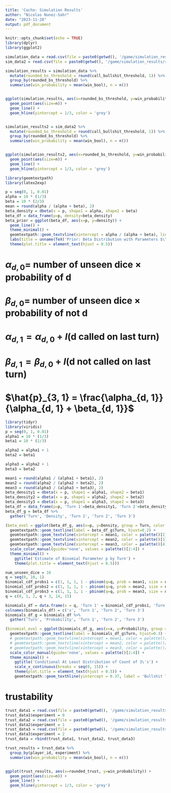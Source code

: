 ```yaml
---
title: 'Cacho: Simulation Results'
author: "Nicolas Nunez-Sahr"
date: "2023-11-28"
output: pdf_document
---
```


```r
knitr::opts_chunk$set(echo = TRUE)
library(dplyr)
library(ggplot2)

simulation_data = read.csv(file = paste0(getwd(), '/game/simulation_results/risk_prob.csv'))
sim_data2 = read.csv(file = paste0(getwd(), '/game/simulation_results/risk_prob_28112023152951.csv'))
```

```r
simulation_results = simulation_data %>%
  mutate(rounded_bs_threshold = round(call_bullshit_threshold, 1)) %>% 
  group_by(rounded_bs_threshold) %>%
  summarise(win_probability = mean(win_bool), n = n())


ggplot(simulation_results, aes(x=rounded_bs_threshold, y=win_probability)) +
  geom_point(aes(size=n)) +
  geom_line() +
  geom_hline(yintercept = 1/3, color = 'grey')


simulation_results2 = sim_data2 %>%
  mutate(rounded_bs_threshold = round(call_bullshit_threshold, 1)) %>% 
  group_by(rounded_bs_threshold) %>%
  summarise(win_probability = mean(win_bool), n = n())


ggplot(simulation_results2, aes(x=rounded_bs_threshold, y=win_probability)) +
  geom_point(aes(size=n)) +
  geom_line() +
  geom_hline(yintercept = 1/3, color = 'grey')

```


```r
library(geomtextpath)
library(latex2exp)

p = seq(0, 1, 0.01)
alpha = 10 * (1/3)
beta = 10 * (2/3)
mean = round(alpha / (alpha + beta), 2)
beta_density = dbeta(x = p, shape1 = alpha, shape2 = beta)
beta_df = data_frame(p=p, density=beta_density)
beta_prior = ggplot(beta_df, aes(x=p, y=density)) +
  geom_line() +
  theme_minimal() +
  geomtextpath::geom_textvline(xintercept = alpha / (alpha + beta), linetype = 2, label = paste0('Mean = ', mean), hjust = 0) +
  labs(title = unname(TeX('Prior: Beta Distribution with Parameters $\\alpha = 10 \\times \\frac{1}{3}, \\beta = 10 \\times (1 - \\frac{1}{3})$'))) +
  theme(plot.title = element_text(hjust = 0.5))
```



# $\alpha_{d, 0} =$ number of unseen dice $\times$ probability of d
# $\beta_{d, 0} =$ number of unseen dice $\times$ probability of not d

# $\alpha_{d, 1} = \alpha_{d, 0}$ + $I($d called on last turn$)$
# $\beta_{d, 1} = \beta_{d, 0}$ + $I($d not called on last turn$)$ 

# $\hat{p}_{3, 1} = \frac{\alpha_{d, 1}}{\alpha_{d, 1} + \beta_{d, 1}}$


```r
library(tidyr)
library(viridis)
p = seq(0, 1, 0.01)
alpha1 = 10 * (1/3)
beta1 = 10 * (2/3)

alpha2 = alpha1 + 1
beta2 = beta1

alpha3 = alpha2 + 1
beta3 = beta2

mean1 = round(alpha1 / (alpha1 + beta1), 2)
mean2 = round(alpha2 / (alpha2 + beta2), 2)
mean3 = round(alpha3 / (alpha3 + beta3), 2)
beta_density1 = dbeta(x = p, shape1 = alpha1, shape2 = beta1)
beta_density2 = dbeta(x = p, shape1 = alpha2, shape2 = beta2)
beta_density3 = dbeta(x = p, shape1 = alpha3, shape2 = beta3)
beta_df = data_frame(p=p, 'Turn 1'=beta_density1, 'Turn 2'=beta_density2, 'Turn 3'=beta_density3)
beta_df_g = beta_df %>% 
  gather('Turn', 'Density', 'Turn 1', 'Turn 2', 'Turn 3')

(beta_evol = ggplot(beta_df_g, aes(x=p, y=Density, group = Turn, color = Turn)) +
  geomtextpath::geom_textline(label = beta_df_g$Turn, hjust=0.2) +
  geomtextpath::geom_textvline(xintercept = mean1, color = palette()[2], label = paste0('Probability Turn 1 = ', mean1), hjust=0.1) +
  geomtextpath::geom_textvline(xintercept = mean2, color = palette()[3], label = paste0('Probability Turn 2 = ', mean2), hjust=0.1) +
  geomtextpath::geom_textvline(xintercept = mean3, color = palette()[4], label = paste0('Probability Turn 3 = ', mean3), hjust=0.1) +
  scale_color_manual(guide='none', values = palette()[2:4]) +
  theme_minimal() +
    ggtitle('Estimate of Binomial Parameter p by Turn') +
    theme(plot.title = element_text(hjust = 0.5)))

num_unseen_dice = 10
q = seq(0, 10, 1)
binomial_cdf_probs1 = c(1, 1, 1, 1 - pbinom(q=q, prob = mean1, size = num_unseen_dice), 0, 0)
binomial_cdf_probs2 = c(1, 1, 1, 1 - pbinom(q=q, prob = mean2, size = num_unseen_dice), 0, 0)
binomial_cdf_probs3 = c(1, 1, 1, 1 - pbinom(q=q, prob = mean3, size = num_unseen_dice), 0, 0)
q = c(0, 1, 2, q + 3, 14, 15)

binomials_df = data.frame(x = q, 'Turn 1' = binomial_cdf_probs1, 'Turn 2' = binomial_cdf_probs2, 'Turn 3' = binomial_cdf_probs3)
colnames(binomials_df) = c('x', 'Turn 1', 'Turn 2', 'Turn 3')
binomials_df_g = binomials_df %>% 
  gather('Turn', 'Probability', 'Turn 1', 'Turn 2', 'Turn 3')

(binomial_evol = ggplot(binomials_df_g, aes(x=x, y=Probability, group = Turn, color = Turn)) +
  geomtextpath::geom_textline(label = binomials_df_g$Turn, hjust=0.3) +
  # geomtextpath::geom_textvline(xintercept = mean1, color = palette()[2], label = paste0('Probability Turn 1 = ', mean1), hjust=0.1) +
  # geomtextpath::geom_textvline(xintercept = mean2, color = palette()[3], label = paste0('Probability Turn 2 = ', mean2), hjust=0.1) +
  # geomtextpath::geom_textvline(xintercept = mean3, color = palette()[4], label = paste0('Probability Turn 3 = ', mean3), hjust=0.1) +
  scale_color_manual(guide='none', values = palette()[2:4]) +
  theme_minimal() +
    ggtitle('Conditional At Least Distribution of Count of 3\'s') +
    scale_x_continuous(breaks = seq(0, 15)) +
    theme(plot.title = element_text(hjust = 0.5)) +
    geomtextpath::geom_texthline(yintercept = 0.37, label = 'Bullshit Tolerance', hjust=0.05))
```


# trustability
```r
trust_data1 = read.csv(file = paste0(getwd(), '/game/simulation_results/trust_29112023101902.csv'))
trust_data1$experiment = 0
trust_data2 = read.csv(file = paste0(getwd(), '/game/simulation_results/trust_29112023111527.csv'))
trust_data2$experiment = 1
trust_data3 = read.csv(file = paste0(getwd(), '/game/simulation_results/trust_29112023114521.csv'))
trust_data3$experiment = 2
trust_data = rbind(trust_data1, trust_data2, trust_data3)

trust_results = trust_data %>%
  group_by(player_id, experiment) %>%
  summarise(win_probability = mean(win_bool), n = n())


ggplot(trust_results, aes(x=rounded_trust, y=win_probability)) +
  geom_point(aes(size=n)) +
  geom_line() +
  geom_hline(yintercept = 1/3, color = 'grey')
```
